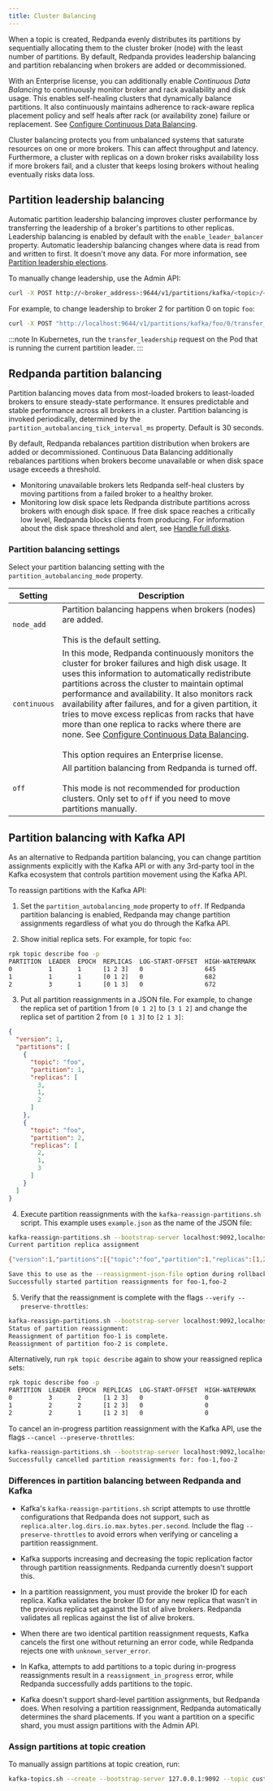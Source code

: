 ```yaml
---
title: Cluster Balancing
---
```


<head>
    <meta name="title" content="Cluster balancing | Redpanda Docs"/>
    <meta name="description" content="For balanced clusters, Redpanda provides both leadership balancing and partition balancing by default. It also supports partition assignment with the Kafka API."/>
</head>

When a topic is created, Redpanda evenly distributes its partitions by sequentially allocating them to the cluster broker (node) with the least number of partitions. By default, Redpanda provides leadership balancing and partition rebalancing when brokers are added or decommissioned. 

With an Enterprise license, you can additionally enable *Continuous Data Balancing* to continuously monitor broker and rack availability and disk usage. This enables self-healing clusters that dynamically balance partitions. It also continuously maintains adherence to rack-aware replica placement policy and self heals after rack (or availability zone) failure or replacement. See [Configure Continuous Data Balancing](../continuous-data-balancing).

Cluster balancing protects you from unbalanced systems that saturate resources on one or more brokers. This can affect throughput and latency. Furthermore, a cluster with replicas on a down broker risks availability loss if more brokers fail, and a cluster that keeps losing brokers without healing eventually risks data loss.

## Partition leadership balancing

Automatic partition leadership balancing improves cluster performance by transferring the leadership of a broker's partitions to other replicas. Leadership balancing is enabled by default with the `enable_leader_balancer` property. Automatic leadership balancing changes where data is read from and written to first. It doesn't move any data. For more information, see [Partition leadership elections](../../../get-started/architecture/#partition-leadership-elections).

To manually change leadership, use the Admin API:

```bash
curl -X POST http://<broker_address>:9644/v1/partitions/kafka/<topic>/<partition>/transfer_leadership?target=<destination-broker-id>
```

For example, to change leadership to broker 2 for partition 0 on topic `foo`:

```bash
curl -X POST "http://localhost:9644/v1/partitions/kafka/foo/0/transfer_leadership?target=2"
```

:::note
In Kubernetes, run the `transfer_leadership` request on the Pod that is running the current partition leader.
:::

## Redpanda partition balancing

Partition balancing moves data from most-loaded brokers to least-loaded brokers to ensure steady-state performance. It ensures predictable and stable performance across all brokers in a cluster. Partition balancing is invoked periodically, determined by the `partition_autobalancing_tick_interval_ms` property. Default is 30 seconds.

By default, Redpanda rebalances partition distribution when brokers are added or decommissioned. Continuous Data Balancing additionally rebalances partitions when brokers become unavailable or when disk space usage exceeds a threshold. 

* Monitoring unavailable brokers lets Redpanda self-heal clusters by moving partitions from a failed broker to a healthy broker.
* Monitoring low disk space lets Redpanda distribute partitions across brokers with enough disk space. If free disk space reaches a critically low level, Redpanda blocks clients from producing. For information about the disk space threshold and alert, see [Handle full disks](../disk-utilization/#handle-full-disks).

### Partition balancing settings

Select your partition balancing setting with the `partition_autobalancing_mode` property. 

| Setting      | Description |
| ----------- | ----------- |
| `node_add`      | Partition balancing happens when brokers (nodes) are added.  <br /><br />This is the default setting.|
| `continuous`   | In this mode, Redpanda continuously monitors the cluster for broker failures and high disk usage. It uses this information to automatically redistribute partitions across the cluster to maintain optimal performance and availability. It also monitors rack availability after failures, and for a given partition, it tries to move excess replicas from racks that have more than one replica to racks where there are none. See [Configure Continuous Data Balancing](../continuous-data-balancing).<br /><br />This option requires an Enterprise license.     |
| `off`     | All partition balancing from Redpanda is turned off. <br /><br />This mode is not recommended for production clusters. Only set to `off` if you need to move partitions manually.   |

## Partition balancing with Kafka API

As an alternative to Redpanda partition balancing, you can change partition assignments explicitly with the Kafka API or with any 3rd-party tool in the Kafka ecosystem that controls partition movement using the Kafka API. 

To reassign partitions with the Kafka API:

1. Set the `partition_autobalancing_mode` property to `off`. If Redpanda partition balancing is enabled, Redpanda may change partition assignments regardless of what you do through the Kafka API.

2. Show initial replica sets. For example, for topic `foo`:
  ```bash
  rpk topic describe foo -p
  PARTITION  LEADER  EPOCH  REPLICAS  LOG-START-OFFSET  HIGH-WATERMARK
  0          1       1      [1 2 3]   0                 645
  1          1       1      [0 1 2]   0                 682
  2          3       1      [0 1 3]   0                 672
  ```

3. Put all partition reassignments in a JSON file. For example, to change the replica set of partition 1 from `[0 1 2]` to `[3 1 2]` and change the replica set of partition 2 from `[0 1 3]` to `[2 1 3]`:
   
  ```json
  {
    "version": 1,
    "partitions": [
      {
        "topic": "foo",
        "partition": 1,
        "replicas": [
          3,
          1,
          2
        ]
      },
      {
        "topic": "foo",
        "partition": 2,
        "replicas": [
          2,
          1,
          3
        ]
      }
    ]
  }
  ```

4. Execute partition reassignments with the `kafka-reassign-partitions.sh` script. This example uses `example.json` as the name of the JSON file:

  ```bash
  kafka-reassign-partitions.sh --bootstrap-server localhost:9092,localhost:9093,localhost:9094,localhost:9095 --reassignment-json-file example.json --execute
  Current partition replica assignment

  {"version":1,"partitions":[{"topic":"foo","partition":1,"replicas":[1,2,0],"log_dirs":["any","any","any"]},{"topic":"foo","partition":2,"replicas":[3,1,0],"log_dirs":["any","any","any"]}]}

  Save this to use as the --reassignment-json-file option during rollback
  Successfully started partition reassignments for foo-1,foo-2
  ```

5. Verify that the reassignment is complete with the flags `--verify --preserve-throttles`: 

  ```bash
  kafka-reassign-partitions.sh --bootstrap-server localhost:9092,localhost:9093,localhost:9094,localhost:9095 --reassignment-json-file example.json --verify --preserve-throttles
  Status of partition reassignment:
  Reassignment of partition foo-1 is complete.
  Reassignment of partition foo-2 is complete.
  ```

  Alternatively, run `rpk topic describe` again to show your reassigned replica sets:

  ```bash
  rpk topic describe foo -p
  PARTITION  LEADER  EPOCH  REPLICAS  LOG-START-OFFSET  HIGH-WATERMARK
  0          3       2      [1 2 3]   0                 0
  1          2       2      [1 2 3]   0                 0
  2          2       1      [1 2 3]   0                 0
  ```  

To cancel an in-progress partition reassignment with the Kafka API, use the flags `--cancel --preserve-throttles`:
  
```bash
kafka-reassign-partitions.sh --bootstrap-server localhost:9092,localhost:9093,localhost:9094,localhost:9095 --reassignment-json-file example.json --cancel --preserve-throttles
Successfully cancelled partition reassignments for: foo-1,foo-2
```

### Differences in partition balancing between Redpanda and Kafka

- Kafka's `kafka-reassign-partitions.sh` script attempts to use throttle configurations that Redpanda does not support, such as `replica.alter.log.dirs.io.max.bytes.per.second`. Include the flag `--preserve-throttles` to avoid errors when verifying or canceling a partition reassignment.

- Kafka supports increasing and decreasing the topic replication factor through partition reassignments. Redpanda currently doesn't support this.

- In a partition reassignment, you must provide the broker ID for each replica. Kafka validates the broker ID for any new replica that wasn't in the previous replica set against the list of alive brokers. Redpanda validates all replicas against the list of alive brokers.

- When there are two identical partition reassignment requests, Kafka cancels the first one without returning an error code, while Redpanda rejects one with `unknown_server_error`.

- In Kafka, attempts to add partitions to a topic during in-progress reassignments result in a `reassignment_in_progress` error, while Redpanda successfully adds partitions to the topic.

- Kafka doesn't support shard-level partition assignments, but Redpanda does. When resolving a partition reassignment, Redpanda automatically determines the shard placements. If you want a partition on a specific shard, you must assign partitions with the Admin API. 

### Assign partitions at topic creation

To manually assign partitions at topic creation, run: 

```bash
kafka-topics.sh --create --bootstrap-server 127.0.0.1:9092 --topic custom-assignment --replica-assignment 0:1:2,0:1:2,0:1:2 
``` 